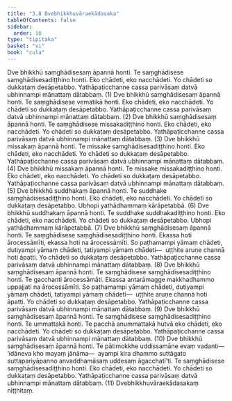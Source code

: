```yaml
---
title: "3.8 Dvebhikkhuvāraekādasaka"
tableOfContents: false
sidebar:
  order: 10
type: "tipitaka"
basket: "vi"
book: "cula"
---
```



<DynamicBreadcrumb />

<Division number="181" book="cula">

<Paragraph number="745" book="cula">
Dve bhikkhū saṃghādisesaṃ āpannā honti. Te saṃghādisese saṃghādisesadiṭṭhino honti. Eko chādeti, eko nacchādeti. Yo chādeti so dukkaṭaṃ desāpetabbo. Yathāpaṭicchanne cassa parivāsaṃ datvā ubhinnampi mānattaṃ dātabbaṃ. (1)
</Paragraph>

<Paragraph number="746" book="cula">
Dve bhikkhū saṃghādisesaṃ āpannā honti. Te saṃghādisese vematikā honti. Eko chādeti, eko nacchādeti. Yo chādeti so dukkaṭaṃ desāpetabbo. Yathāpaṭicchanne cassa parivāsaṃ datvā ubhinnampi mānattaṃ dātabbaṃ. (2)
</Paragraph>

<Paragraph number="747" book="cula">
Dve bhikkhū saṃghādisesaṃ āpannā honti. Te saṃghādisese missakadiṭṭhino honti. Eko chādeti, eko nacchādeti. Yo chādeti so dukkaṭaṃ desāpetabbo. Yathāpaṭicchanne cassa parivāsaṃ datvā ubhinnampi mānattaṃ dātabbaṃ. (3)
</Paragraph>

<Paragraph number="748" book="cula">
Dve bhikkhū missakaṃ āpannā honti. Te missake saṃghādisesadiṭṭhino honti. Eko chādeti, eko nacchādeti. Yo chādeti so dukkaṭaṃ desāpetabbo. Yathāpaṭicchanne cassa parivāsaṃ datvā ubhinnampi mānattaṃ dātabbaṃ. (4)
</Paragraph>

<Paragraph number="749" book="cula">
Dve bhikkhū missakaṃ āpannā honti. Te missake missakadiṭṭhino honti. Eko chādeti, eko nacchādeti. Yo chādeti so dukkaṭaṃ desāpetabbo. Yathāpaṭicchanne cassa parivāsaṃ datvā ubhinnampi mānattaṃ dātabbaṃ. (5)
</Paragraph>

<Paragraph number="750" book="cula">
Dve bhikkhū suddhakaṃ āpannā honti. Te suddhake saṃghādisesadiṭṭhino honti. Eko chādeti, eko nacchādeti. Yo chādeti so dukkaṭaṃ desāpetabbo. Ubhopi yathādhammaṃ kārāpetabbā. (6)
</Paragraph>

<Paragraph number="751" book="cula">
Dve bhikkhū suddhakaṃ āpannā honti. Te suddhake suddhakadiṭṭhino honti. Eko chādeti, eko nacchādeti. Yo chādeti so dukkaṭaṃ desāpetabbo. Ubhopi yathādhammaṃ kārāpetabbā. (7)
</Paragraph>

<Paragraph number="752" book="cula">
Dve bhikkhū saṃghādisesaṃ āpannā honti. Te saṃghādisese saṃghādisesadiṭṭhino honti. Ekassa hoti ārocessāmīti, ekassa hoti na ārocessāmīti. So paṭhamampi yāmaṃ chādeti, dutiyampi yāmaṃ chādeti, tatiyampi yāmaṃ chādeti—  uṭṭhite aruṇe channā hoti āpatti. Yo chādeti so dukkaṭaṃ desāpetabbo. Yathāpaṭicchanne cassa parivāsaṃ datvā ubhinnampi mānattaṃ dātabbaṃ. (8)
</Paragraph>

<Paragraph number="753" book="cula">
Dve bhikkhū saṃghādisesaṃ āpannā honti. Te saṃghādisese saṃghādisesadiṭṭhino honti. Te gacchanti ārocessāmāti. Ekassa antarāmagge makkhadhammo uppajjati na ārocessāmīti. So paṭhamampi yāmaṃ chādeti, dutiyampi yāmaṃ chādeti, tatiyampi yāmaṃ chādeti—  uṭṭhite aruṇe channā hoti āpatti. Yo chādeti so dukkaṭaṃ desāpetabbo. Yathāpaṭicchanne cassa parivāsaṃ datvā ubhinnampi mānattaṃ dātabbaṃ. (9)
</Paragraph>

<Paragraph number="754" book="cula">
Dve bhikkhū saṃghādisesaṃ āpannā honti. Te saṃghādisese saṃghādisesadiṭṭhino honti. Te ummattakā honti. Te pacchā anummattakā hutvā eko chādeti, eko nacchādeti. Yo chādeti so dukkaṭaṃ desāpetabbo. Yathāpaṭicchanne cassa parivāsaṃ datvā ubhinnampi mānattaṃ dātabbaṃ. (10)
</Paragraph>

<Paragraph number="755" book="cula">
Dve bhikkhū saṃghādisesaṃ āpannā honti. Te pātimokkhe uddissamāne evaṃ vadanti—  ‘idāneva kho mayaṃ jānāma—  ayampi kira dhammo suttāgato suttapariyāpanno anvaddhamāsaṃ uddesaṃ āgacchatī’ti. Te saṃghādisese saṃghādisesadiṭṭhino honti. Eko chādeti, eko nacchādeti. Yo chādeti so dukkaṭaṃ desāpetabbo. Yathāpaṭicchanne cassa parivāsaṃ datvā ubhinnampi mānattaṃ dātabbaṃ. (11)

</Paragraph>
</Division>

<Paragraph number="756" type="center" book="cula">
Dvebhikkhuvāraekādasakaṃ niṭṭhitaṃ.
</Paragraph>